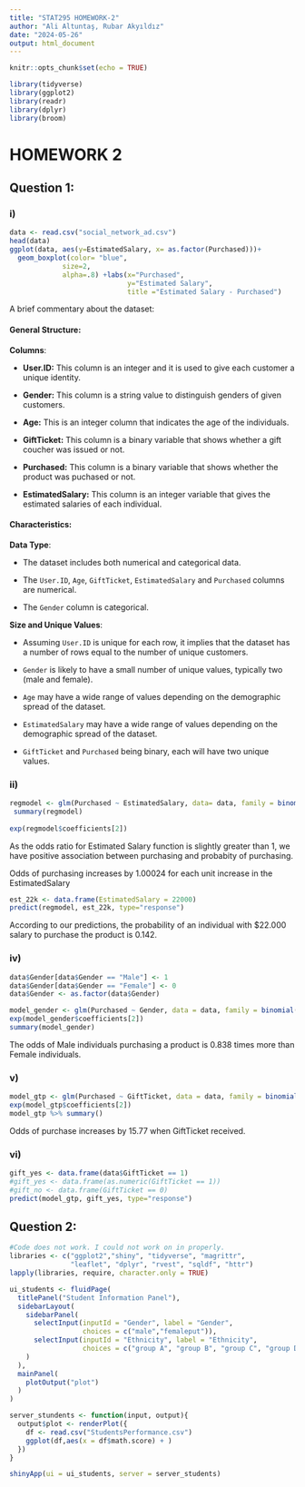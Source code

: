 ```yaml
---
title: "STAT295 HOMEWORK-2"
author: "Ali Altuntaş, Rubar Akyıldız"
date: "2024-05-26"
output: html_document
---
```


```r
knitr::opts_chunk$set(echo = TRUE)
```

```r
library(tidyverse)
library(ggplot2)
library(readr)
library(dplyr)
library(broom)
```

# HOMEWORK 2

## Question 1:

### i)

```r
data <- read.csv("social_network_ad.csv")
head(data)
ggplot(data, aes(y=EstimatedSalary, x= as.factor(Purchased)))+ 
  geom_boxplot(color= "blue",
             size=2,
             alpha=.8) +labs(x="Purchased",
                             y="Estimated Salary",
                             title ="Estimated Salary - Purchased")
```

A brief commentary about the dataset:

#### General Structure:

**Columns**:

-   **User.ID:** This column is an integer and it is used to give each customer a unique identity.

-   **Gender:** This column is a string value to distinguish genders of given customers.

-   **Age:** This is an integer column that indicates the age of the individuals.

-   **GiftTicket:** This column is a binary variable that shows whether a gift coucher was issued or not.

-   **Purchased:** This column is a binary variable that shows whether the product was puchased or not.

-   **EstimatedSalary:** This column is an integer variable that gives the estimated salaries of each individual.

#### Characteristics:

**Data Type**:

-   The dataset includes both numerical and categorical data.

-   The `User.ID`, `Age`, `GiftTicket`, `EstimatedSalary` and `Purchased` columns are numerical.

-   The `Gender` column is categorical.

**Size and Unique Values**:

-   Assuming `User.ID` is unique for each row, it implies that the dataset has a number of rows equal to the number of unique customers.

-   `Gender` is likely to have a small number of unique values, typically two (male and female).

-   `Age` may have a wide range of values depending on the demographic spread of the dataset.

-   `EstimatedSalary` may have a wide range of values depending on the demographic spread of the dataset.

-   `GiftTicket` and `Purchased` being binary, each will have two unique values.

### ii)

```r
regmodel <- glm(Purchased ~ EstimatedSalary, data= data, family = binomial())
 summary(regmodel)
 
exp(regmodel$coefficients[2])
```

As the odds ratio for Estimated Salary function is slightly greater than 1, we have positive association between purchasing and probabity of purchasing.

Odds of purchasing increases by 1.00024 for each unit increase in the EstimatedSalary

```r
est_22k <- data.frame(EstimatedSalary = 22000)
predict(regmodel, est_22k, type="response")
```

According to our predictions, the probability of an individual with \$22.000 salary to purchase the product is 0.142.

### iv)

```r
data$Gender[data$Gender == "Male"] <- 1
data$Gender[data$Gender == "Female"] <- 0
data$Gender <- as.factor(data$Gender)

model_gender <- glm(Purchased ~ Gender, data = data, family = binomial(link = logit))
exp(model_gender$coefficients[2])
summary(model_gender)
```

The odds of Male individuals purchasing a product is 0.838 times more than Female individuals.

### v)

```r
model_gtp <- glm(Purchased ~ GiftTicket, data = data, family = binomial())
exp(model_gtp$coefficients[2])
model_gtp %>% summary()
```

Odds of purchase increases by 15.77 when GiftTicket received.

### vi)

```r
gift_yes <- data.frame(data$GiftTicket == 1)
#gift_yes <- data.frame(as.numeric(GiftTicket == 1))
#gift_no <- data.frame(GiftTicket == 0)
predict(model_gtp, gift_yes, type="response")
```

## Question 2:

```r
#Code does not work. I could not work on in properly.
libraries <- c("ggplot2","shiny", "tidyverse", "magrittr",
               "leaflet", "dplyr", "rvest", "sqldf", "httr")
lapply(libraries, require, character.only = TRUE)

ui_students <- fluidPage(
  titlePanel("Student Information Panel"),
  sidebarLayout(
    sidebarPanel(
      selectInput(inputId = "Gender", label = "Gender",
                  choices = c("male","femaleput")),
      selectInput(inputId = "Ethnicity", label = "Ethnicity",
                  choices = c("group A", "group B", "group C", "group D","group E"))
    )
  ),
  mainPanel(
    plotOutput("plot")
  )
)

server_stundents <- function(input, output){
  output$plot <- renderPlot({
    df <- read.csv("StudentsPerformance.csv")
    ggplot(df,aes(x = df$math.score) + )
  })
}

shinyApp(ui = ui_students, server = server_students)
```
